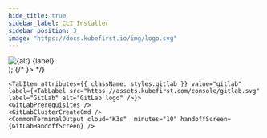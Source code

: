 ```yaml
---
hide_title: true
sidebar_label: CLI Installer
sidebar_position: 3
image: "https://docs.kubefirst.io/img/logo.svg"
---
```



  <div className="git-tab">
    <img src={imgSrc} alt={alt} />
    <span>{label}</span>
  </div>
);

<CLI />
<CommonCloudPrerequisites />
<K3sCloudPrerequisites />

<Tabs groupId="git_provider" defaultValue="gitlab" queryString>
  <!-- markdownlint-disable MD049 -->
  {/*<Tabs groupId="git_provider" defaultValue="github" queryString>
  <TabItem attributes={{ className: styles.github }} value="github" label={<TabLabel src="https://assets.kubefirst.com/console/github.svg" label="GitHub" alt="GitHub logo" />}>
    <GitHubPrerequisites />
    <GitHubClusterCreateCmd />
    <CommonTerminalOutput cloud="K3s"  minutes="10" handoffScreen={GitHubHandoffScreen} />
  </TabItem>*/}

    <TabItem attributes={{ className: styles.gitlab }} value="gitlab" label={<TabLabel src="https://assets.kubefirst.com/console/gitlab.svg" label="GitLab" alt="GitLab logo" />}>
    <GitLabPrerequisites />
    <GitLabClusterCreateCmd />
    <CommonTerminalOutput cloud="K3s"  minutes="10" handoffScreen={GitLabHandoffScreen} />
  </TabItem>

</Tabs>

<CommonRootCredentialsCmd cloud="k3s" />
<CommonClusterConnectivity />
